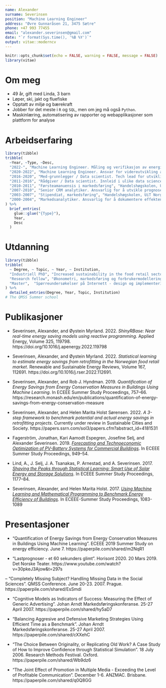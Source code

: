 ```yaml
---
name: Alexander
surname: Severinsen
position: "Machine Learning Engineer"
address: "Øvre Gunnaråsen 21, 3475 Sætre"
phone: +47 993 77455
email: "alexander.severinsen@gmail.com"
date: "`r format(Sys.time(), '%B %Y')`"
output: vitae::moderncv
---
```


```r
knitr::opts_chunk$set(echo = FALSE, warning = FALSE, message = FALSE)
library(vitae)
```

# Om meg

 * 49 år, gift med Linda, 3 barn 
 * Løper, ski, jakt og fluefiske
 * Opptatt av miljø og bærekraft
 * Jobber for det meste i `R` og `SQL`, men om jeg må også `Python`. 
 * Maskinlæring, automatisering av rapporter og webapplikasjoner som plattform for analyse


# Arbeidserfaring

```r
library(tibble)
tribble(
  ~Year, ~Type, ~Desc,
  "2022-", "Machine Learning Engineer. Måling og verifikasjon av energitiltak. Modellutvikling", "Aneo AS",
  "2020-2022", "Machine Learning Engineer. Ansvar for videreutvikling av energiovervåkningsystemer (EOS), inkl. sanntidsovervåking", "Trønderenergi Kraft AS",
  "2016-2020", "Med-grunnlegger / Data scientist. Tech lead for utvikling av EOS med prognosebasert overvåkning av energibruk. Løsningen er i bruk for mer enn 2000 næringsbygg", "Storekeeper AS. Selskapet ble solgt til TrønderEnergi Kraft i 2020", 
  "2011-2016", "Rådgiver / Data scientist. Innleid i ulike data science prosjekter i Elkjøp, Telenor Mobil, Canal Digital, Inge Steensland", "Severinsen AS",
  "2010-2011", "Førsteamanuensis i markedsføring", "Handelshøgskolen, UiT Norges arktiske universitet",
  "2007-2010", "Senior CRM analytiker. Ansvarlig for å utvikle prognosemodeller vha. maskinlæring", "Telenor SA",
  "2003-2007", "Stipendiat, markedsføring", "Handelshøgskolen, UiT Norges arktiske universitet",
  "2000-2004", "Markedsanalytiker. Ansvarlig for å dokumentere effekten av generisk markedsføring i Spania og Japan", "Compario AS"
) %>% 
  brief_entries(
    glue::glue("{Type}"),
    Year, 
    Desc
  )
```

# Utdanning

```r
library(tibble)
tribble(
  ~ Degree, ~ Topic, ~ Year, ~ Institution,
  "Industriell PhD", "Increased sustainability in the food retail sector through Measurement and Verification of energy conservation measures", "2018-2023", "Norges miljø- og biovitenskapelige universitet, Ås", 
  "Research fellow", "Økonometri, markedsføring og forbrukermodellering", "2003", "Massey University, Palmerston North, New Zealand",
  "Master",  "Spørreundersøkelser på Internett - design og implementering av surveys",  "1994-2000", "Norge fiskerihøgskole, Tromsø", 
) %>% 
  detailed_entries(Degree, Year, Topic, Institution)
# The QMSS Summer school
```

# Publikasjoner

-    Severinsen, Alexander, and Øystein Myrland. 2022. *ShinyRBase: Near real-time energy saving models using reactive programming*. Applied Energy, Volume 325, 119798. https://doi.org/10.1016/j.apenergy.2022.119798

-    Severinsen, Alexander, and Øystein Myrland. 2022. *Statistical learning to estimate energy savings from retrofitting in the Norwegian food retail market*. Renewable and Sustainable Energy Reviews, Volume 167, 112691. https://doi.org/10.1016/j.rser.2022.112691. 

-    Severinsen, Alexander, and Rob J. Hyndman. 2019. *Quantification of Energy Savings from Energy Conservation Measures in Buildings Using Machine Learning*. In ECEEE Summer Study Proceedings, 757--66. https://research.monash.edu/en/publications/quantification-of-energy-savings-from-energy-conservation-measure

-    Severinsen, Alexander, and Helen Marita Holst Sørensen. 2022. *A 3-step framework to benchmark potential and actual energy savings in retrofitting projects*. Currently under review in Sustainable Cities and Society. https://papers.ssrn.com/sol3/papers.cfm?abstract_id=4181531

-    Fagerström, Jonathan, Kari Aamodt Espegren, Josefine Selj, and Alexander Severinsen. 2019. [*Forecasting and Technoeconomic Optimization of PV-Battery Systems for Commercial Buildings*](https://www.eceee.org/library/conference_proceedings/eceee_Summer_Studies/2019/5-smart-and-sustainable-communities/forecasting-and-technoeconomic-optimization-of-pv-battery-systems-for-commercial-buildings/). In ECEEE Summer Study Proceedings, 949--54. 

- Lind, A., J. Selj, J. A. Tsanakas, P. Arnestad, and A. Severinsen. 2017. [*Shaving the Peaks through Statistical Learning: Smart Use of Solar Energy and Storage Solutions*](https://www.eceee.org/library/conference_proceedings/eceee_Summer_Studies/2017/5-buildings-and-construction-technologies-and-systems/shaving-the-peaks-through-statistical-learning-smart-use-of-solar-energy-and-storage-solutions/). In ECEEE Summer Study Proceedings, 1177–84.

- Severinsen, Alexander, and Helen Marita Holst. 2017. [*Using Machine Learning and Mathematical Programming to Benchmark Energy Efficiency of Buildings*](https://www.eceee.org/library/conference_proceedings/eceee_Summer_Studies/2017/5-buildings-and-construction-technologies-and-systems/using-machine-learning-and-mathematical-programming-to-benchmark-energy-efficiency-of-buildings/). In ECEEE-Summer Study Proceedings, 1083-1089


# Presentasjoner

- "Quantification of Energy Savings from Energy Conservation Measures in Buildings Using Machine Learning". ECEEE 2019 Summer Study on energy efficiency. June 7. https://paperpile.com/shared/m2NqR1

- "Lastprognoser - et 60 sekunders glimt". Horisont 2020. 20 Mars 2019. Det Norske Teater. https://www.youtube.com/watch?v=30pkeJ3Ajow&t=297s

– "Completely Missing Subject? Handling Missing Data in the Social Sciences". QMSS Conference. June 20-23. 2007. Prague. https://paperpile.com/shared/EsSmdi

- "Cognitive Models as Indicators of Success: Measuring the Effect of Generic Advertising". Johan Arndt Markedsføringskonferanse. 25-27 April 2007. https://paperpile.com/shared/hy5aD7

- "Balancing Aggresive and Defensive Marketing Strategies Using Efficient Time as a Benchmark". Johan Arndt Markedsføringskonferanse. 25-27 April 2007. https://paperpile.com/shared/cXXehC

- "The Choice Between Originality, or Replicating Old Work? A Case Study of How to Improve Confidence through Statistical Simulation". 18 July 2006. Research Methods Festival. Oxford. https://paperpile.com/shared/Wb9dz6

- "The Joint Effect of Promotion in Multiple Media - Exceeding the Level of Profitable Communication". December 1-6. ANZMAC. Brisbane. https://paperpile.com/shared/q0Q8GG






 
